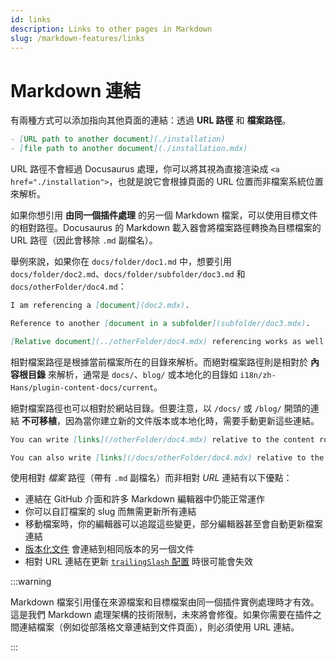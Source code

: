 ```yaml
---
id: links
description: Links to other pages in Markdown
slug: /markdown-features/links
---
```


# Markdown 連結

有兩種方式可以添加指向其他頁面的連結：透過 **URL 路徑** 和 **檔案路徑**。

```md
- [URL path to another document](./installation)
- [file path to another document](./installation.mdx)
```

URL 路徑不會經過 Docusaurus 處理，你可以將其視為直接渲染成 `<a href="./installation">`，也就是說它會根據頁面的 URL 位置而非檔案系統位置來解析。

如果你想引用 **由同一個插件處理** 的另一個 Markdown 檔案，可以使用目標文件的相對路徑。Docusaurus 的 Markdown 載入器會將檔案路徑轉換為目標檔案的 URL 路徑（因此會移除 `.md` 副檔名）。

舉例來說，如果你在 `docs/folder/doc1.md` 中，想要引用 `docs/folder/doc2.md`、`docs/folder/subfolder/doc3.md` 和 `docs/otherFolder/doc4.md`：

```md title="docs/folder/doc1.md"
I am referencing a [document](doc2.mdx).

Reference to another [document in a subfolder](subfolder/doc3.mdx).

[Relative document](../otherFolder/doc4.mdx) referencing works as well.
```

相對檔案路徑是根據當前檔案所在的目錄來解析。而絕對檔案路徑則是相對於 **內容根目錄** 來解析，通常是 `docs/`、`blog/` 或本地化的目錄如 `i18n/zh-Hans/plugin-content-docs/current`。

絕對檔案路徑也可以相對於網站目錄。但要注意，以 `/docs/` 或 `/blog/` 開頭的連結 **不可移植**，因為當你建立新的文件版本或本地化時，需要手動更新這些連結。

```md
You can write [links](/otherFolder/doc4.mdx) relative to the content root (`/docs/`).

You can also write [links](/docs/otherFolder/doc4.mdx) relative to the site directory, but it's not recommended.
```

使用相對 _檔案_ 路徑（帶有 `.md` 副檔名）而非相對 _URL_ 連結有以下優點：

- 連結在 GitHub 介面和許多 Markdown 編輯器中仍能正常運作
- 你可以自訂檔案的 slug 而無需更新所有連結
- 移動檔案時，你的編輯器可以追蹤這些變更，部分編輯器甚至會自動更新檔案連結
- [版本化文件](../docs/versioning.mdx) 會連結到相同版本的另一個文件
- 相對 URL 連結在更新 [`trailingSlash` 配置](../../api/docusaurus.config.js.mdx#trailingSlash) 時很可能會失效

:::warning

Markdown 檔案引用僅在來源檔案和目標檔案由同一個插件實例處理時才有效。這是我們 Markdown 處理架構的技術限制，未來將會修復。如果你需要在插件之間連結檔案（例如從部落格文章連結到文件頁面），則必須使用 URL 連結。

:::